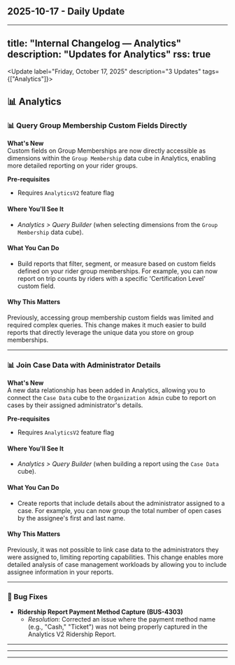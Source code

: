 ## 2025-10-17 - Daily Update

---
title: "Internal Changelog — Analytics"
description: "Updates for Analytics"
rss: true
---

<Update label="Friday, October 17, 2025" description="3 Updates" tags={["Analytics"]}>

## 📊 Analytics
### 📊 Query Group Membership Custom Fields Directly

**What's New**  
Custom fields on Group Memberships are now directly accessible as dimensions within the `Group Membership` data cube in Analytics, enabling more detailed reporting on your rider groups.

**Pre-requisites**
- Requires `AnalyticsV2` feature flag

<Accordion title="See More">

#### Where You'll See It
- *Analytics > Query Builder* (when selecting dimensions from the `Group Membership` data cube).

#### What You Can Do
- Build reports that filter, segment, or measure based on custom fields defined on your rider group memberships. For example, you can now report on trip counts by riders with a specific 'Certification Level' custom field.

#### Why This Matters
Previously, accessing group membership custom fields was limited and required complex queries. This change makes it much easier to build reports that directly leverage the unique data you store on group memberships.
</Accordion>

---
### 📊 Join Case Data with Administrator Details

**What's New**  
A new data relationship has been added in Analytics, allowing you to connect the `Case Data` cube to the `Organization Admin` cube to report on cases by their assigned administrator's details.

**Pre-requisites**
- Requires `AnalyticsV2` feature flag

<Accordion title="See More">

#### Where You'll See It
- *Analytics > Query Builder* (when building a report using the `Case Data` cube).

#### What You Can Do
- Create reports that include details about the administrator assigned to a case. For example, you can now group the total number of open cases by the assignee's first and last name.

#### Why This Matters
Previously, it was not possible to link case data to the administrators they were assigned to, limiting reporting capabilities. This change enables more detailed analysis of case management workloads by allowing you to include assignee information in your reports.
</Accordion>

---
### 🐛 Bug Fixes

- **Ridership Report Payment Method Capture (BUS-4303)**
  * _Resolution_: Corrected an issue where the payment method name (e.g., "Cash," "Ticket") was not being properly captured in the Analytics V2 Ridership Report.

---

</Update>

---

---

